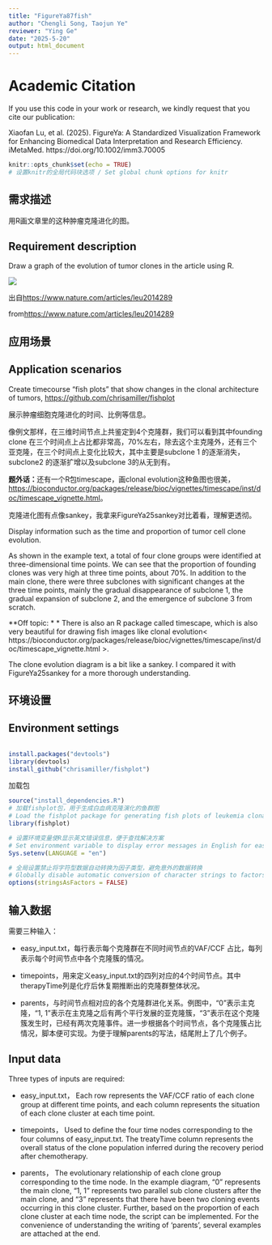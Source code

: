 ```yaml
---
title: "FigureYa87fish"
author: "Chengli Song, Taojun Ye"
reviewer: "Ying Ge"
date: "2025-5-20"
output: html_document
---
```


# Academic Citation
If you use this code in your work or research, we kindly request that you cite our publication:

Xiaofan Lu, et al. (2025). FigureYa: A Standardized Visualization Framework for Enhancing Biomedical Data Interpretation and Research Efficiency. iMetaMed. https://doi.org/10.1002/imm3.70005


```r
knitr::opts_chunk$set(echo = TRUE)
# 设置knitr的全局代码块选项 / Set global chunk options for knitr
```

## 需求描述

用R画文章里的这种肿瘤克隆进化的图。

## Requirement description

Draw a graph of the evolution of tumor clones in the article using R.

![](example.png)

出自<https://www.nature.com/articles/leu2014289>

from<https://www.nature.com/articles/leu2014289>

## 应用场景

## Application scenarios

Create timecourse "fish plots" that show changes in the clonal architecture of tumors, <https://github.com/chrisamiller/fishplot>

展示肿瘤细胞克隆进化的时间、比例等信息。

像例文那样，在三维时间节点上共鉴定到4个克隆群，我们可以看到其中founding clone 在三个时间点上占比都非常高，70%左右，除去这个主克隆外，还有三个亚克隆，在三个时间点上变化比较大，其中主要是subclone 1 的逐渐消失，subclone2 的逐渐扩增以及subclone 3的从无到有。

**题外话：**还有一个R包timescape，画clonal evolution这种鱼图也很美，<https://bioconductor.org/packages/release/bioc/vignettes/timescape/inst/doc/timescape_vignette.html>。

克隆进化图有点像sankey，我拿来FigureYa25sankey对比着看，理解更透彻。

Display information such as the time and proportion of tumor cell clone evolution.

As shown in the example text, a total of four clone groups were identified at three-dimensional time points. We can see that the proportion of founding clones was very high at three time points, about 70%. In addition to the main clone, there were three subclones with significant changes at the three time points, mainly the gradual disappearance of subclone 1, the gradual expansion of subclone 2, and the emergence of subclone 3 from scratch.

**Off topic: * * There is also an R package called timescape, which is also very beautiful for drawing fish images like clonal evolution< https://bioconductor.org/packages/release/bioc/vignettes/timescape/inst/doc/timescape_vignette.html >.

The clone evolution diagram is a bit like a sankey. I compared it with FigureYa25sankey for a more thorough understanding.

## 环境设置


## Environment settings


```r

install.packages("devtools")
library(devtools)
install_github("chrisamiller/fishplot")
```

加载包

```r
source("install_dependencies.R")
# 加载fishplot包，用于生成白血病克隆演化的鱼群图
# Load the fishplot package for generating fish plots of leukemia clonal evolution
library(fishplot)

# 设置环境变量使R显示英文错误信息，便于查找解决方案
# Set environment variable to display error messages in English for easier troubleshooting
Sys.setenv(LANGUAGE = "en")

# 全局设置禁止将字符型数据自动转换为因子类型，避免意外的数据转换
# Globally disable automatic conversion of character strings to factors to prevent unexpected data transformation
options(stringsAsFactors = FALSE)
```

## 输入数据

需要三种输入：

- easy_input.txt，每行表示每个克隆群在不同时间节点的VAF/CCF 占比，每列表示每个时间节点中各个克隆簇的情况。

- timepoints，用来定义easy_input.txt的四列对应的4个时间节点。其中therapyTime列是化疗后休复期推断出的克隆群整体状况。

- parents，与时间节点相对应的各个克隆群进化关系。例图中，“0”表示主克隆，“1, 1”表示在主克隆之后有两个平行发展的亚克隆簇，“3”表示在这个克隆簇发生时，已经有两次克隆事件。进一步根据各个时间节点，各个克隆簇占比情况，脚本便可实现。为便于理解parents的写法，结尾附上了几个例子。

## Input data

Three types of inputs are required:

- easy_input.txt， Each row represents the VAF/CCF ratio of each clone group at different time points, and each column represents the situation of each clone cluster at each time point.

- timepoints， Used to define the four time nodes corresponding to the four columns of easy_input.txt. The treatyTime column represents the overall status of the clone population inferred during the recovery period after chemotherapy.

- parents， The evolutionary relationship of each clone group corresponding to the time node. In the example diagram, "0" represents the main clone, "1, 1" represents two parallel sub clone clusters after the main clone, and "3" represents that there have been two cloning events occurring in this clone cluster. Further, based on the proportion of each clone cluster at each time node, the script can be implemented. For the convenience of understanding the writing of 'parents', several examples are attached at the end.
